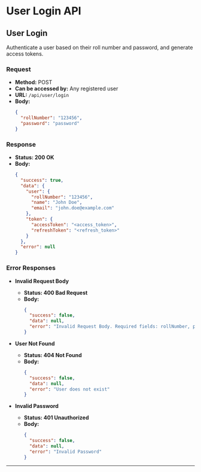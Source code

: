 # User Login API

## User Login

Authenticate a user based on their roll number and password, and generate access tokens.

### Request

- **Method:** POST
- **Can be accessed by:** Any registered user
- **URL:** `/api/user/login`
- **Body:**
  ```json
  {
    "rollNumber": "123456",
    "password": "password"
  }
  ```

### Response

- **Status: 200 OK**
- **Body:**
  ```json
  {
    "success": true,
    "data": {
      "user": {
        "rollNumber": "123456",
        "name": "John Doe",
        "email": "john.doe@example.com"
      },
      "token": {
        "accessToken": "<access_token>",
        "refreshToken": "<refresh_token>"
      }
    },
    "error": null
  }
  ```

### Error Responses

- **Invalid Request Body**
  - **Status: 400 Bad Request**
  - **Body:**
    ```json
    {
      "success": false,
      "data": null,
      "error": "Invalid Request Body. Required fields: rollNumber, password"
    }
    ```

- **User Not Found**
  - **Status: 404 Not Found**
  - **Body:**
    ```json
    {
      "success": false,
      "data": null,
      "error": "User does not exist"
    }
    ```

- **Invalid Password**
  - **Status: 401 Unauthorized**
  - **Body:**
    ```json
    {
      "success": false,
      "data": null,
      "error": "Invalid Password"
    }
    ```
---